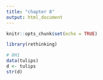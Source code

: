 ```yaml
---
title: "chapter 8"
output: html_document
---
```


```r
knitr::opts_chunk$set(echo = TRUE)
```

```r
library(rethinking)
```

```r
# 8H1
data(tulips)
d <- tulips
str(d)
```

